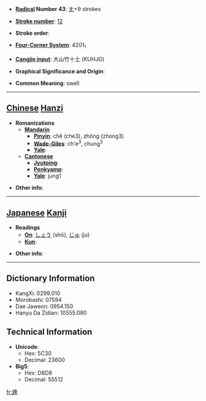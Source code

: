 * '''[[Wiktionary:Chinese radical index| Radical]] Number 43''': [[Wiktionary:Chinese radical index 尢|尢]]+9 strokes

* '''[[Wiktionary:Chinese total strokes index|Stroke number]]''': [[Wiktionary:Chinese total strokes index 12|12]]

* '''Stroke order''': 

* '''[[Wiktionary:Chinese four corner index|Four-Corner System]]''': 4201<sub>1</sub>

* '''[[Wiktionary:Chinese Cangjie index|Cangjie input]]''': 大山竹十土 (KUHJG)

* '''Graphical Significance and Origin''': 

* '''Common Meaning''': swell

----

== [[Chinese]] [[Hanzi]] ==

* '''Romanizations'''
** '''[[Mandarin]]'''
*** '''[[Pinyin]]''': chě (che3), zhǒng (zhong3)
*** '''[[Wade-Giles]]''': ch'e<sup>3</sup>, chung<sup>3</sup>
*** '''[[Yale]]''': 
** '''[[Cantonese]]'''
*** '''[[Jyutping]]''':
*** '''[[Penkyamp]]''': 
*** '''[[Yale]]''': jung1

* '''Other info''': 

----

== [[Japanese]] [[Kanji]] ==

* '''Readings'''
** '''[[On]]''': [[しょう]] (shō), [[じゅ]] (ju)
** '''[[Kun]]''': 

* '''Other info''':  

----

== Dictionary Information ==

* KangXi: 0299.010
* Morobashi: 07594
* Dae Jaweon: 0954.150
* Hanyu Da Zidian: 10555.080

== Technical Information ==

* '''Unicode''':
** Hex: 5C30
** Decimal: 23600
* '''Big5''':
** Hex: D8D8
** Decimal: 55512

[[fr:尰]]